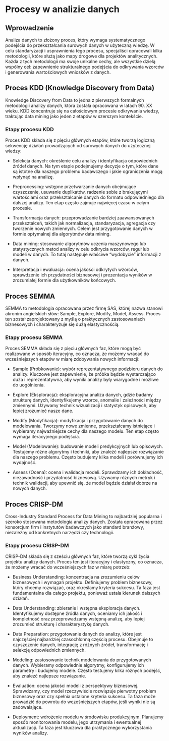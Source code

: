 # Procesy w analizie danych

## Wprowadzenie

Analiza danych to złożony proces, który wymaga systematycznego podejścia do przekształcania surowych danych w użyteczną wiedzę. W celu standaryzacji i usprawnienia tego procesu, specjaliści opracowali kilka metodologii, które służą jako mapy drogowe dla projektów analitycznych. Każda z tych metodologii ma swoje unikalne cechy, ale wszystkie dzielą wspólny cel: zapewnienie strukturalnego podejścia do odkrywania wzorców i generowania wartościowych wniosków z danych.

## Proces KDD (Knowledge Discovery from Data)

Knowledge Discovery from Data to jedna z pierwszych formalnych metodologii analizy danych, która została opracowana w latach 90. XX wieku. KDD koncentruje się na całościowym procesie odkrywania wiedzy, traktując data mining jako jeden z etapów w szerszym kontekście.

### Etapy procesu KDD

Proces KDD składa się z pięciu głównych etapów, które tworzą logiczną sekwencję działań prowadzących od surowych danych do użytecznej wiedzy:

- Selekcja danych: określenie celu analizy i identyfikacja odpowiednich źródeł danych. Na tym etapie podejmujemy decyzje o tym, które dane są istotne dla naszego problemu badawczego i jakie ograniczenia mogą wpłynąć na analizę.

- Preprocessing: wstępne przetwarzanie danych obejmujące czyszczenie, usuwanie duplikatów, radzenie sobie z brakującymi wartościami oraz przekształcanie danych do formatu odpowiedniego dla dalszej analizy. Ten etap często zajmuje najwięcej czasu w całym procesie.

- Transformacja danych: przeprowadzanie bardziej zaawansowanych przekształceń, takich jak normalizacja, standaryzacja, agregacja czy tworzenie nowych zmiennych. Celem jest przygotowanie danych w formie optymalnej dla algorytmów data mining.

- Data mining: stosowanie algorytmów uczenia maszynowego lub statystycznych metod analizy w celu odkrycia wzorców, reguł lub modeli w danych. To tutaj następuje właściwe "wydobycie" informacji z danych.

- Interpretacja i ewaluacja: ocena jakości odkrytych wzorców, sprawdzenie ich przydatności biznesowej i prezentacja wyników w zrozumiałej formie dla użytkowników końcowych.


## Proces SEMMA

SEMMA to metodologia opracowana przez firmę SAS, której nazwa stanowi akronim angielskich słów: Sample, Explore, Modify, Model, Assess. Proces ten został zaprojektowany z myślą o praktycznych zastosowaniach biznesowych i charakteryzuje się dużą elastycznością.

### Etapy procesu SEMMA

Proces SEMMA składa się z pięciu głównych faz, które mogą być realizowane w sposób iteracyjny, co oznacza, że możemy wracać do wcześniejszych etapów w miarę zdobywania nowych informacji:

- Sample (Próbkowanie): wybór reprezentatywnego podzbioru danych do analizy. Kluczowe jest zapewnienie, że próbka będzie wystarczająco duża i reprezentatywna, aby wyniki analizy były wiarygodne i możliwe do uogólnienia.

- Explore (Eksploracja): eksploracyjna analiza danych, gdzie badamy strukturę danych, identyfikujemy wzorce, anomalie i zależności między zmiennymi. Używamy technik wizualizacji i statystyk opisowych, aby lepiej zrozumieć nasze dane.

- Modify (Modyfikacja): modyfikacja i przygotowanie danych do modelowania. Tworzymy nowe zmienne, przekształcamy istniejące i wybieramy najważniejsze cechy dla naszego modelu. Ten etap często wymaga iteracyjnego podejścia.

- Model (Modelowanie): budowanie modeli predykcyjnych lub opisowych. Testujemy różne algorytmy i techniki, aby znaleźć najlepsze rozwiązanie dla naszego problemu. Często budujemy kilka modeli i porównujemy ich wydajność.

- Assess (Ocena): ocena i walidacja modeli. Sprawdzamy ich dokładność, niezawodność i przydatność biznesową. Używamy różnych metryk i technik walidacji, aby upewnić się, że model będzie działał dobrze na nowych danych.


## Proces CRISP-DM

Cross-Industry Standard Process for Data Mining to najbardziej popularna i szeroko stosowana metodologia analizy danych. Została opracowana przez konsorcjum firm i instytutów badawczych jako standard branżowy, niezależny od konkretnych narzędzi czy technologii.

### Etapy procesu CRISP-DM

CRISP-DM składa się z sześciu głównych faz, które tworzą cykl życia projektu analizy danych. Proces ten jest iteracyjny i elastyczny, co oznacza, że możemy wracać do wcześniejszych faz w miarę potrzeb:

- Business Understanding: koncentracja na zrozumieniu celów biznesowych i wymagań projektu. Definiujemy problem biznesowy, który chcemy rozwiązać, oraz określamy kryteria sukcesu. Ta faza jest fundamentalna dla całego projektu, ponieważ ustala kierunek dalszych działań.

- Data Understanding: zbieranie i wstępna eksploracja danych. Identyfikujemy dostępne źródła danych, oceniamy ich jakość i kompletność oraz przeprowadzamy wstępną analizę, aby lepiej zrozumieć strukturę i charakterystykę danych.

- Data Preparation: przygotowanie danych do analizy, które jest najczęściej najbardziej czasochłonną częścią procesu. Obejmuje to czyszczenie danych, integrację z różnych źródeł, transformację i selekcję odpowiednich zmiennych.

- Modeling: zastosowanie technik modelowania do przygotowanych danych. Wybieramy odpowiednie algorytmy, konfigurujemy ich parametry i budujemy modele. Często testujemy kilka różnych podejść, aby znaleźć najlepsze rozwiązanie.

- Evaluation: ocena jakości modeli z perspektywy biznesowej. Sprawdzamy, czy model rzeczywiście rozwiązuje pierwotny problem biznesowy oraz czy spełnia ustalone kryteria sukcesu. Ta faza może prowadzić do powrotu do wcześniejszych etapów, jeśli wyniki nie są zadowalające.

- Deployment: wdrożenie modelu w środowisku produkcyjnym. Planujemy sposób monitorowania modelu, jego utrzymania i ewentualnej aktualizacji. Ta faza jest kluczowa dla praktycznego wykorzystania wyników analizy.

